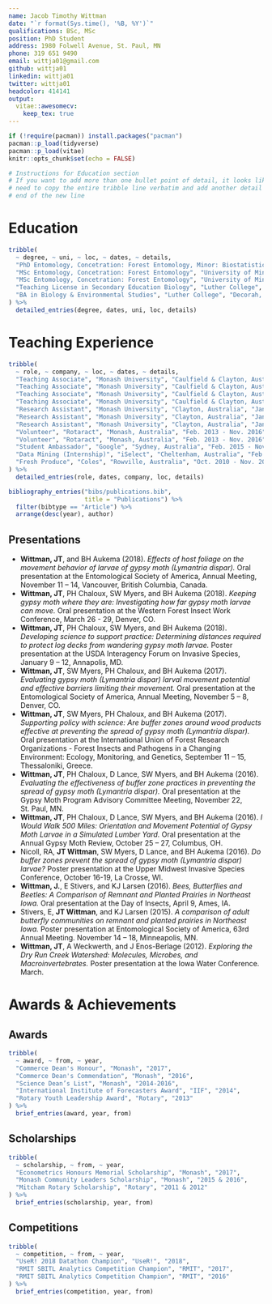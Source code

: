 ```yaml
---
name: Jacob Timothy Wittman
date: "`r format(Sys.time(), '%B, %Y')`"
qualifications: BSc, MSc
position: PhD Student
address: 1980 Folwell Avenue, St. Paul, MN
phone: 319 651 9490
email: wittja01@gmail.com
github: wittja01
linkedin: wittja01
twitter: wittja01
headcolor: 414141
output: 
  vitae::awesomecv:
    keep_tex: true
---
```


```r
if (!require(pacman)) install.packages("pacman")
pacman::p_load(tidyverse)
pacman::p_load(vitae)
knitr::opts_chunk$set(echo = FALSE)
```

```r
# Instructions for Education section
# If you want to add more than one bullet point of detail, it looks like you
# need to copy the entire tribble line verbatim and add another detail at the 
# end of the new line
```


# Education
```r
tribble(
  ~ degree, ~ uni, ~ loc, ~ dates, ~ details,
  "PhD Entomology, Concetration: Forest Entomology, Minor: Biostatistics", "University of Minnesota", "St. Paul, MN", "Sept. 2018 - 2022 (anticipated)", "Dissertation Topic: Emerald ash borer biocontrol modeling",
  "MSc Entomology, Concetration: Forest Entomology", "University of Minnesota", "St. Paul, MN", "Jun. 2016 - Sept. 2018", "GPA of 4.00",
  "MSc Entomology, Concetration: Forest Entomology", "University of Minnesota", "St. Paul, MN", "Jun. 2016 - Sept. 2018", "Thesis Title: Effects of host type and food deprivation on the movement behavior of late-instar larvae of gypsy moth Lymantria dispar (Lepidoptera: Erebidae)",
  "Teaching License in Secondary Education Biology", "Luther College", "Decorah, IA", "Sept. 2012 - Dec. 2013", "GPA of 4.00",
  "BA in Biology & Environmental Studies", "Luther College", "Decorah, IA", "Sept. 2008 - May 2012", "GPA of 3.68"
) %>% 
  detailed_entries(degree, dates, uni, loc, details)
```

# Teaching Experience
```r
tribble(
  ~ role, ~ company, ~ loc, ~ dates, ~ details,
  "Teaching Associate", "Monash University", "Caulfield & Clayton, Australia", "S1 2016 - Present", "Advanced statistical modelling (ETC3580)",
  "Teaching Associate", "Monash University", "Caulfield & Clayton, Australia", "S1 2016 - Present", "Business forecasting (ETF3231/ETF5231)",
  "Teaching Associate", "Monash University", "Caulfield & Clayton, Australia", "S1 2016 - Present", "Mathematics for business (ETF2700)",
  "Teaching Associate", "Monash University", "Caulfield & Clayton, Australia", "S1 2016 - Present", "Data modelling and computing (ETC1010)",
  "Research Assistant", "Monash University", "Clayton, Australia", "Jan. 2016 - Present", "Supervisors include Rob Hyndman, Dianne Cook, and George Athanasopoulos.",
  "Research Assistant", "Monash University", "Clayton, Australia", "Jan. 2016 - Present", "Consulting projects with DiabetesLab, Tennis Australia, Monash University and Huawei.",
  "Research Assistant", "Monash University", "Clayton, Australia", "Jan. 2016 - Present", "Contributed to the development of numerous open source R packages.",
  "Volunteer", "Rotaract", "Monash, Australia", "Feb. 2013 - Nov. 2016", "Development and maintenance of club website and online services.",
  "Volunteer", "Rotaract", "Monash, Australia", "Feb. 2013 - Nov. 2016", "Organising and hosting fundraisers.",
  "Student Ambassador", "Google", "Sydney, Australia", "Feb. 2015 - Nov. 2015", "Supported Google's presence on campus with events and media.",
  "Data Mining (Internship)", "iSelect", "Cheltenham, Australia", "Feb. 2015 - Mar. 2015", "Improved business data and issue reporting with interactive visualisations, and model-based anomaly detection.",
  "Fresh Produce", "Coles", "Rowville, Australia", "Oct. 2010 - Nov. 2015", "Food preparation & display, first aid, staff training and customer assistance."
) %>% 
  detailed_entries(role, dates, company, loc, details)
```

\newpage



```r
bibliography_entries("bibs/publications.bib", 
                     title = "Publications") %>%
  filter(bibtype == "Article") %>% 
  arrange(desc(year), author)
```

## Presentations

  * __Wittman, JT__, and BH Aukema (2018). _Effects of host foliage on the movement behavior of larvae of gypsy moth (Lymantria dispar)._ Oral presentation at the Entomological Society of America, Annual Meeting, November 11 – 14, Vancouver, British Columbia, Canada.
  * __Wittman, JT__, PH Chaloux, SW Myers, and BH Aukema (2018). _Keeping gypsy moth where they are: Investigating how far gypsy moth larvae can move._ Oral presentation at the Western Forest Insect Work Conference, March 26 - 29, Denver, CO.
  * __Wittman, JT__, PH Chaloux, SW Myers, and BH Aukema (2018). _Developing science to support practice: Determining distances required to protect log decks from wandering gypsy moth larvae._ Poster presentation at the USDA Interagency Forum on Invasive Species, January 9 – 12, Annapolis, MD.
  * __Wittman, JT__, SW Myers, PH Chaloux, and BH Aukema (2017). _Evaluating gypsy moth (Lymantria dispar) larval movement potential and effective barriers limiting their movement._ Oral presentation at the Entomological Society of America, Annual Meeting, November 5 – 8, Denver, CO.
  * __Wittman, JT__, SW Myers, PH Chaloux, and BH Aukema (2017). _Supporting policy with science: Are buffer zones around wood products effective at preventing the spread of gypsy moth (Lymantria dispar)._ Oral presentation at the International Union of Forest Research Organizations - Forest Insects and Pathogens in a Changing Environment: Ecology, Monitoring, and Genetics, September 11 – 15, Thessaloniki, Greece.
  * __Wittman, JT__, PH Chaloux, D Lance, SW Myers, and BH Aukema (2016). _Evaluating the effectiveness of buffer zone practices in preventing the spread of gypsy moth (Lymantria dispar)._ Oral presentation at the Gypsy Moth Program Advisory Committee Meeting, November 22, St. Paul, MN.
  * __Wittman, JT__, PH Chaloux, D Lance, SW Myers, and BH Aukema (2016). _I Would Walk 500 Miles: Orientation and Movement Potential of Gypsy Moth Larvae in a Simulated Lumber Yard._ Oral presentation at the Annual Gypsy Moth Review, October 25 – 27, Columbus, OH.
  * Nicoll, RA, __JT Wittman__, SW Myers, D Lance, and BH Aukema (2016). _Do buffer zones prevent the spread of gypsy moth (_Lymantria dispar_) larvae?_ Poster presentation at the Upper Midwest Invasive Species Conference, October 16-19, La Crosse, WI.
  * __Wittman, J.__, E Stivers, and KJ Larsen (2016). _Bees, Butterflies and Beetles: A Comparison of Remnant and Planted Prairies in Northeast Iowa._ Oral presentation at the Day of Insects, April 9, Ames, IA.
  * Stivers, E, __JT Wittman__, and KJ Larsen (2015). _A comparison of adult butterfly communities on remnant and planted prairies in Northeast Iowa._ Poster presentation at Entomological Society of America, 63rd Annual Meeting. November 14 – 18, Minneapolis, MN.
  * __Wittman, JT__, A Weckwerth, and J Enos-Berlage (2012). _Exploring the Dry Run Creek Watershed: Molecules, Microbes, and Macroinvertebrates._ Poster presentation at the Iowa Water Conference. March.

# Awards & Achievements
## Awards
```r
tribble(
  ~ award, ~ from, ~ year,
  "Commerce Dean's Honour", "Monash", "2017",
  "Commerce Dean's Commendation", "Monash", "2016",
  "Science Dean’s List", "Monash", "2014-2016",
  "International Institute of Forecasters Award", "IIF", "2014",
  "Rotary Youth Leadership Award", "Rotary", "2013"
) %>%
  brief_entries(award, year, from)
```

## Scholarships
```r
tribble(
  ~ scholarship, ~ from, ~ year,
  "Econometrics Honours Memorial Scholarship", "Monash", "2017",
  "Monash Community Leaders Scholarship", "Monash", "2015 & 2016",
  "Mitcham Rotary Scholarship", "Rotary", "2011 & 2012"
) %>%
  brief_entries(scholarship, year, from)
```


## Competitions
```r
tribble(
  ~ competition, ~ from, ~ year,
  "UseR! 2018 Datathon Champion", "UseR!", "2018",
  "RMIT SBITL Analytics Competition Champion", "RMIT", "2017",
  "RMIT SBITL Analytics Competition Champion", "RMIT", "2016"
) %>%
  brief_entries(competition, year, from)
```
